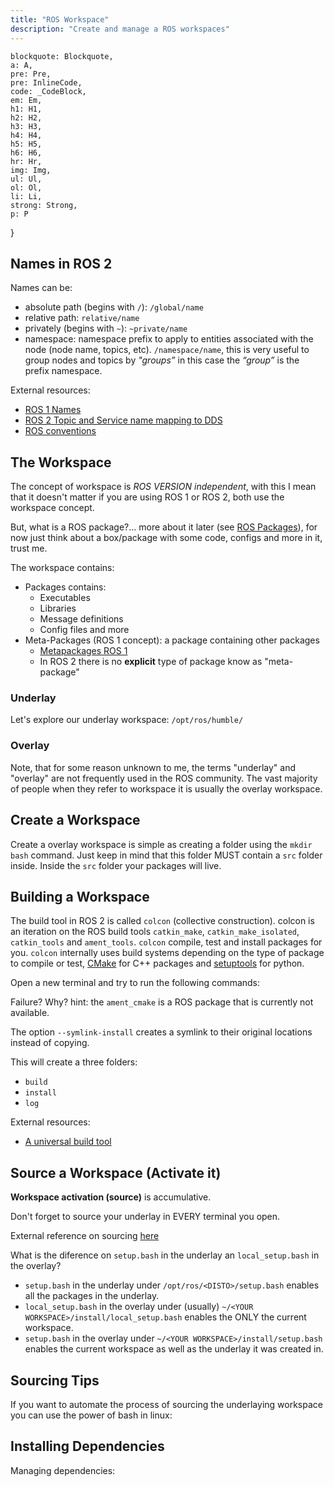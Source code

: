 ```yaml
---
title: "ROS Workspace"
description: "Create and manage a ROS workspaces"
---
```


    blockquote: Blockquote,
    a: A,
    pre: Pre,
    pre: InlineCode,
    code: _CodeBlock,
    em: Em,
    h1: H1,
    h2: H2,
    h3: H3,
    h4: H4,
    h5: H5,
    h6: H6,
    hr: Hr,
    img: Img,
    ul: Ul,
    ol: Ol,
    li: Li,
    strong: Strong,
    p: P
}

## Names in ROS 2

Names can be:
- absolute path (begins with `/`): `/global/name`
- relative path: `relative/name`
- privately (begins with `~`): `~private/name`
- namespace: namespace prefix to apply to entities associated with the node (node name, topics, etc). `/namespace/name`, this is very useful to group nodes and topics by *"groups”* in this case the *“group”* is the prefix namespace.

<Drawio
    file="ros.drawio"
    page="1"
    description="Names in ROS"
/>

External resources:
- [ROS 1 Names](http://wiki.ros.org/Names)
- [ROS 2 Topic and Service name mapping to DDS](https://design.ros2.org/articles/topic_and_service_names.html)
- [ROS conventions](http://wiki.ros.org/ROS/Patterns/Conventions)

## The Workspace

The concept of workspace is *ROS VERSION independent*, with this I mean that it doesn't matter if you are using ROS 1 or ROS 2, both use the workspace concept.

<Definition
    term="ROS workspace"
    definition="A workspace is a directory containing **ROS packages**."
    source="Creating a workspace | Official documentation"
    link="https://docs.ros.org/en/humble/Tutorials/Beginner-Client-Libraries/Creating-A-Workspace/Creating-A-Workspace.html"
/>

But, what is a ROS package?... more about it later (see [ROS Packages](ros2-pkgs)), for now just think about a box/package with some code, configs and more in it, trust me.

The workspace contains:
- Packages contains:
    - Executables
    - Libraries
    - Message definitions
    - Config files and more
- Meta-Packages (ROS 1 concept): a package containing other packages
    - [Metapackages ROS 1](http://wiki.ros.org/Metapackages)
    - In ROS 2 there is no **explicit** type of package know as "meta-package"

### Underlay

<Definition
    term="Underlay workspace"
    definition="It contains the necessary dependencies of all the packages required by the 'overlay'."
    source="Configuring environment | Official documentation"
    link="https://docs.ros.org/en/foxy/Tutorials/Beginner-CLI-Tools/Configuring-ROS2-Environment.html"
/>

<Drawio
    file="ros.drawio"
    page="2"
    description="Underlay workspace."
/>

Let's explore our underlay workspace: `/opt/ros/humble/`

<Important
    note="Keep in mind that an underlay does not necessarily have to be the main ROS 2 installation."
/>

### Overlay

<Definition
    term="Overlay workspace"
    definition="Extends the underlay. (You will normally work here)."
    source="Configuring environment | Official documentation"
    link="https://docs.ros.org/en/foxy/Tutorials/Beginner-CLI-Tools/Configuring-ROS2-Environment.html"
/>

Note, that for some reason unknown to me, the terms "underlay" and "overlay" are not frequently used in the ROS community. The vast majority of people when they refer to workspace it is usually the overlay workspace.

<Drawio
    file="ros.drawio"
    page="3"
    description="Overlay workspace."
/>

## Create a Workspace

Create a overlay workspace is simple as creating a folder using the `mkdir` `bash` command. Just keep in mind that this folder MUST contain a `src` folder inside. Inside the `src` folder your packages will live.

<Terminal
    title="create a workspace"
    content="mkdir -p ~/ros2_ws/src \
    cd ~/ros2_ws"
/>

## Building a Workspace

The build tool in ROS 2 is called `colcon` (collective construction). colcon is an iteration on the ROS build tools `catkin_make`, `catkin_make_isolated`, `catkin_tools` and `ament_tools`. `colcon` compile, test and install packages for you. `colcon` internally uses build systems depending on the type of package to compile or test, [CMake](https://cmake.org/) for C++ packages and [setuptools](https://setuptools.pypa.io/en/latest/index.html) for python.

Open a new terminal and try to run the following commands:

<Terminal
    title="build workspace"
    content="cd ~/ros2_ws \
    colcon build --symlink-install"
/>

Failure? Why? hint: the `ament_cmake` is a ROS package that is currently not available.

The option `--symlink-install` creates a symlink to their original locations instead of copying.

This will create a three folders:
- `build`
- `install`
- `log`

<Important
    note="You should always run the build command from the ROOT of the workspace"
/>

External resources:
- [A universal build tool](https://design.ros3.org/articles/build_tool.html)

## Source a Workspace (Activate it)

**Workspace activation (source)** is accumulative.

Don't forget to source your underlay in EVERY terminal you open.

<Terminal
    title="source underlay"
    content="source /opt/ros/humble/setup.bash"
/>

<Terminal
    title="source overlay"
    content="source install/local_setup.bash"
/>

External reference on sourcing [here](https://docs.ros.org/en/humble/Tutorials/Beginner-Client-Libraries/Creating-A-Workspace/Creating-A-Workspace.html#source-the-overlay)

What is the diference on `setup.bash` in the underlay an `local_setup.bash` in the overlay?

- `setup.bash` in the underlay under `/opt/ros/<DISTO>/setup.bash` enables all the packages in the underlay.
- `local_setup.bash` in the overlay under (usually) `~/<YOUR WORKSPACE>/install/local_setup.bash` enables the ONLY the current workspace.
- `setup.bash` in the overlay under `~/<YOUR WORKSPACE>/install/setup.bash` enables the current workspace as well as the underlay it was created in.

<Important
    note="You may need to re-source the workspace after adding new packages"
/>

## Sourcing Tips

If you want to automate the process of sourcing the underlaying workspace you can use the power of bash in linux:

<Terminal
    title=""
    content="echo 'source /opt/ros/humble/setup.bash' >> ~/.bashrc"
/>

## Installing Dependencies

Managing dependencies:

<Terminal
    title="install dependencies with rosdep"
    content="rosdep install -i --from-path src --rosdistro humble -y"
/>
